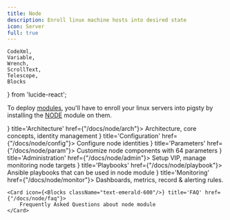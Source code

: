 ```yaml
---
title: Node
description: Enroll linux machine hosts into desired state
icon: Server
full: true
---
```


    CodeXml,
    Variable,
    Wrench,
    ScrollText,
    Telescope,
    Blocks
} from 'lucide-react';

To deploy [modules](/docs/intro/module), you'll have to enroll your linux servers into pigsty by installing the [NODE](/docs/node) module on them.


<Cards>
    <Card icon={<Blocks className="text-red-600"/>} title='Architecture' href={"/docs/node/arch"}>
        Architecture, core concepts, identity management
    </Card>
    <Card icon={<CodeXml className="text-sky-700"/>} title='Configuration' href={"/docs/node/config"}>
        Configure node identities
    </Card>
    <Card icon={<Variable className="text-amber-500"/>} title='Parameters' href={"/docs/node/param"}>
        Customize node components with 64 parameters
    </Card>
    <Card icon={<Wrench className={"text-violet-500"}/>} title='Administration' href={"/docs/node/admin"}>
        Setup VIP, manage monitoring node targets
    </Card>
    <Card icon={<ScrollText className="text-blue-400"/>} title='Playbooks' href={"/docs/node/playbook"}>
        Ansible playbooks that can be used in node module
    </Card>
    <Card icon={<Telescope className="text-orange-600"/>} title='Monitoring' href={"/docs/node/monitor"}>
        Dashboards, metrics, record & alerting rules.
    </Card>

    <Card icon={<Blocks className="text-emerald-600"/>} title='FAQ' href={"/docs/node/faq"}>
        Frequently Asked Questions about node module
    </Card>
</Cards>

